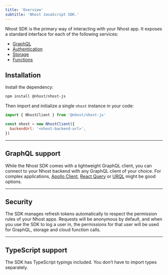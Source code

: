 ```yaml
---
title: 'Overview'
subtitle: 'Nhost JavaScript SDK.'
---
```


Nhost SDK is the primary way of interacting with your Nhost app. It exposes a standard interface for each of the following services:

- [GraphQL](./sdk/graphql)
- [Authentication](./sdk/authentication)
- [Storage](./sdk/storage)
- [Functions](./sdk/functions)

## Installation

Install the dependency:

```sh
npm install @nhost/nhost-js
```

Then import and initialize a single `nhost` instance in your code:

```js
import { NhostClient } from '@nhost/nhost-js'

const nhost = new NhostClient({
  backendUrl: '<nhost-backend-url>',
})
```

---

## GraphQL support

While the Nhost SDK comes with a lightweight GraphQL client, you can connect to your Nhost backend with any GraphQL client of your choice. For complex applications, [Apollo Client](https://github.com/apollographql/apollo-client), [React Query](https://github.com/tannerlinsley/react-query) or [URQL](https://github.com/FormidableLabs/urql) might be good options.

---

## Security

The SDK manages refresh tokens automatically to respect the permission rules of your Nhost apps. Requests will be anonymous by default, and when you use the SDK to log a user in, the permissions for that user will be used for GraphQL, storage and cloud function calls.

---

## TypeScript support

The SDK has TypeScript typings included. You don’t have to import types separately.
